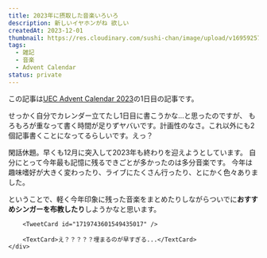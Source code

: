 ```yaml
---
title: 2023年に摂取した音楽いろいろ
description: 新しいイヤホンがね 欲しい
createdAt: 2023-12-01
thumbnail: https://res.cloudinary.com/sushi-chan/image/upload/v1695925763/my-campus-life/56F9C0BE-0ACB-4D23-9C6C-3BDEE11CF2E6_1_201_a_hlnsel.jpg
tags:
  - 雑記
  - 音楽
  - Advent Calendar
status: private
---
```


この記事は[UEC Advent Calendar 2023](https://adventar.org/calendars/8698)の1日目の記事です。

<UrlCard url="https://adventar.org/calendars/8698" />

せっかく自分でカレンダー立てたし1日目に書こうかな...と思ったのですが、
もろもろが重なって書く時間が足りずヤバいです。計画性のなさ。これ以外にも2個記事書くことになってるらしいです。<span class="text-xl font-bold">えっ？</span>

閑話休題。早くも12月に突入して2023年も終わりを迎えようとしています。
自分にとって今年最も記憶に残るできごとが多かったのは多分音楽です。
今年は趣味嗜好が大きく変わったり、ライブにたくさん行ったり、とにかく色々ありました。

ということで、軽く今年印象に残った音楽をまとめたりしながらついでに**おすすめシンガーを布教したり**しようかなと思います。

<Collapse title="UEC Advent Calendar 2023 裏話">
    <div class="flex flex-col flex-nowrap gap-y-4">
        <TweetCard id="1719717301812162757" />

        <TweetCard id="1719743601549435017" />

        <TextCard>え？？？？？埋まるのが早すぎる...</TextCard>
    </div>
</Collapse>
